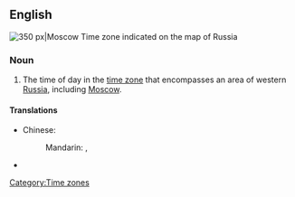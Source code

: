 ==English==
[[File:Map of Russia - Moscow time zone.svg |thumb|right|350 px|Moscow Time zone indicated on the map of Russia]]
{{wikipedia}}

===Noun===
{{en-noun|sg=[[Moscow]] [[Time]]|?}}

# The time of day in the [[time zone]] that encompasses an area of western [[Russia]], including [[Moscow]].

====Translations====
{{trans-top|time of day in Moscow time zone}}
* Chinese:
*: Mandarin: {{t|zh|莫斯科時間|sc=Hani}}, {{t|zh|莫斯科时间|tr=Mòsīkē shíjiān|sc=Hani}}
{{trans-mid}}
* {{trreq|Finnish}}
{{trans-bottom}}

[[Category:Time zones]]